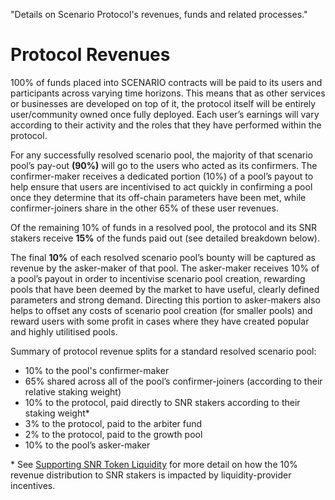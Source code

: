 
  "Details on Scenario Protocol's revenues, funds and related processes."

# Protocol Revenues

100% of funds placed into SCENARIO contracts will be paid to its users and participants across varying time horizons. This means that as other services or businesses are developed on top of it, the protocol itself will be entirely user/community owned once fully deployed. Each user’s earnings will vary according to their activity and the roles that they have performed within the protocol.

For any successfully resolved scenario pool, the majority of that scenario pool’s pay-out <b>(90%)</b> will go to the users who acted as its confirmers. The confirmer-maker receives a dedicated portion (10%) of a pool’s payout to help ensure that users are incentivised to act quickly in confirming a pool once they determine that its off-chain parameters have been met, while confirmer-joiners share in the other 65% of these user revenues.

Of the remaining 10% of funds in a resolved pool, the protocol and its SNR stakers receive <b>15%</b> of the funds paid out (see detailed breakdown below). 

The final <b>10%</b> of each resolved scenario pool’s bounty will be captured as revenue by the asker-maker of that pool. The asker-maker receives 10% of a pool’s payout in order to incentivise scenario pool creation, rewarding pools that have been deemed by the market to have useful, clearly defined parameters and strong demand. Directing this portion to asker-makers also helps to offset any costs of scenario pool creation (for smaller pools) and reward users with some profit in cases where they have created popular and highly utilitised pools.

Summary of protocol revenue splits for a standard resolved scenario pool:<br/>
* 10% to the pool's confirmer-maker
* 65% shared across all of the pool’s confirmer-joiners (according to their relative staking weight)
* 10% to the protocol, paid directly to SNR stakers according to their staking weight* 
* 3% to the protocol, paid to the arbiter fund
* 2% to the protocol, paid to the growth pool
* 10% to the pool’s asker-maker	

<Note>* See [Supporting SNR Token Liquidity](/liquidity) for more detail on how the 10% revenue distribution to SNR stakers is impacted by liquidity-provider incentives.</Note>
